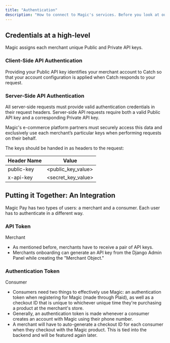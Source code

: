 ```yaml
---
title: "Authentication"
description: "How to connect to Magic's services. Before you look at our API Endpoints."
---
```


## Credentials at a high-level

Magic assigns each merchant unique Public and Private API keys.

### Client-Side API Authentication
Providing your Public API key identifies your merchant account to Catch so that your account configuration is applied when Catch responds to your request.

### Server-Side API Authentication
All server-side requests must provide valid authentication credentials in their request headers. Server-side API requests require both a valid Public API key and a corresponding Private API key.

Magic's e-commerce platform partners must securely access this data and exclusively use each merchant’s particular keys when performing requests on their behalf.

The keys should be handed in as headers to the request:

| Header Name  | Value |
| -------- | ------- |
| public-key  | <public_key_value>    |
| x-api-key | <secret_key_value>     |

## Putting it Together: An Integration

Magic Pay has two types of users: a merchant and a consumer. Each user has to authenticate in a different way.

### API Token

Merchant
- As mentioned before, merchants have to receive a pair of API keys.
- Merchants onboarding can generate an API key from the Django Admin Panel while creating the "Merchant Object."


### Authentication Token

Consumer
- Consumers need two things to effectively use Magic: an authentication token when registering for Magic (made through Plaid), as well as a checkout ID that is unique to whichever unique time they're purchasing a product at the merchant's store.
- Generally, an authentication token is made whenever a consumer creates an account with Magic using their phone number.
- A merchant will have to auto-generate a checkout ID for each consumer when they checkout with the Magic product. This is tied into the backend and will be featured again later.
